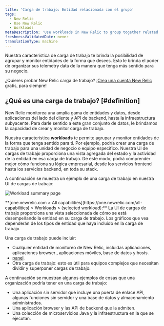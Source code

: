 ```yaml
---
title: 'Carga de trabajo: Entidad relacionada con el grupo'
tags:
  - New Relic
  - Use New Relic
  - Workloads
metaDescription: 'Use workloads in New Relic to group together related entities that make up a business unit or team unit, making it easier to isolate and troubleshoot issues.'
freshnessValidatedDate: never
translationType: machine
---
```


Nuestra característica de carga de trabajo te brinda la posibilidad de agrupar y monitor entidades de la forma que desees. Esto le brinda el poder de organizar sus telemetry data de la manera que tenga más sentido para su negocio.

¿Quieres probar New Relic carga de trabajo? [¡Crea una cuenta New Relic](https://newrelic.com/signup) gratis, para siempre!

## ¿Qué es una carga de trabajo? [#definition]

New Relic monitorea una amplia gama de entidades y datos, desde aplicaciones del lado del cliente y API de backend, hasta la infraestructura subyacente. Para darle sentido a este gran conjunto de datos, le brindamos la capacidad de crear y monitor carga de trabajo.

Nuestra característica <DNT>**workloads**</DNT> te permite agrupar y monitor entidades de la forma que tenga sentido para ti. Por ejemplo, podría crear una carga de trabajo para una unidad de negocio o equipo específico. Nuestra UI de cargas de trabajo proporciona una vista agregada del estado y la actividad de la entidad en esa carga de trabajo. De este modo, podrá comprender mejor cómo funciona su lógica empresarial, desde los servicios frontend hasta los servicios backend, en toda su stack.

A continuación se muestra un ejemplo de una carga de trabajo en nuestra UI de cargas de trabajo:

<img
  title="Workload summary page"
  alt="Workload summary page"
  src="/images/workloads_screenshot-crop_workload-summary-page.webp"
/>

<figcaption>
  <DNT>**[one.newrelic.com > All capabilities](https://one.newrelic.com/all-capabilities) > Workloads > (selected workload):**</DNT> La UI de cargas de trabajo proporciona una vista seleccionada de cómo se está desempeñando la entidad en su carga de trabajo. Los gráficos que vea dependerán de los tipos de entidad que haya incluido en la carga de trabajo.
</figcaption>

Una carga de trabajo puede incluir:

* Cualquier entidad de monitoreo de New Relic, incluidas aplicaciones, aplicaciones browser , aplicaciones móviles, base de datos y hosts.
* [panel](/docs/dashboards/new-relic-one-dashboards/get-started/introduction-new-relic-one-dashboards).
* Otra carga de trabajo: esto es útil para equipos complejos que necesitan dividir y superponer cargas de trabajo.

A continuación se muestran algunos ejemplos de cosas que una organización podría tener en una carga de trabajo:

* Una aplicación sin servidor que incluye una puerta de enlace API, algunas funciones sin servidor y una base de datos y almacenamiento administrados.
* Una aplicación browser y las API de backend que la admiten.
* Una colección de microservicios Java y la infraestructura en la que se ejecutan.
